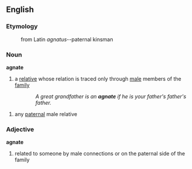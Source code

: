 ==English==
===Etymology===
:from Latin ''agnatus''--paternal kinsman
===Noun===
'''agnate'''
#a [[relative]] whose relation is traced only through [[male]] members of the [[family]]
::''A great grandfather is an '''agnate''' if he is your father's father's father.''
#any [[paternal]] male relative
===Adjective===
'''agnate'''
#related to someone by male connections or on the paternal side of the family